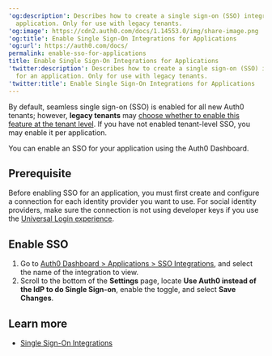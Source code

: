 ---
'og:description': Describes how to create a single sign-on (SSO) integration for an
  application. Only for use with legacy tenants.
'og:image': https://cdn2.auth0.com/docs/1.14553.0/img/share-image.png
'og:title': Enable Single Sign-On Integrations for Applications
'og:url': https://auth0.com/docs/
permalink: enable-sso-for-applications
title: Enable Single Sign-On Integrations for Applications
'twitter:description': Describes how to create a single sign-on (SSO) integration
  for an application. Only for use with legacy tenants.
'twitter:title': Enable Single Sign-On Integrations for Applications
---
By default, seamless <Tooltip tip="Single Sign-On (SSO): Service that, after a user logs into one applicaton, automatically logs that user in to other applications." cta="View Glossary" href="/docs/glossary?term=single+sign-on">single sign-on</Tooltip> (SSO) is enabled for all new Auth0 tenants; however, **legacy tenants** may [choose whether to enable this feature at the tenant level](/docs/get-started/tenant-settings/enable-sso-for-legacy-tenants). If you have not enabled tenant-level SSO, you may enable it per application.

You can enable an SSO for your application using the <Tooltip tip="Auth0 Dashboard: Auth0's main product to configure your services." cta="View Glossary" href="/docs/glossary?term=Auth0+Dashboard">Auth0 Dashboard</Tooltip>.

## Prerequisite

Before enabling SSO for an application, you must first create and configure a connection for each <Tooltip tip="Identity Provider (IdP): Service that stores and manages digital identities." cta="View Glossary" href="/docs/glossary?term=identity+provider">identity provider</Tooltip> you want to use. For social identity providers, make sure the connection is not using developer keys if you use the [Universal Login experience](/docs/authenticate/login/auth0-universal-login).

## Enable SSO

1. Go to [Auth0 Dashboard > Applications > SSO Integrations](https://manage.auth0.com/#/externalapps), and select the name of the integration to view.
2. Scroll to the bottom of the **Settings** page, locate **Use Auth0 instead of the IdP to do Single Sign-on**, enable the toggle, and select **Save Changes**.

## Learn more

* [Single Sign-On Integrations](/docs/customize/integrations/sso-integrations)